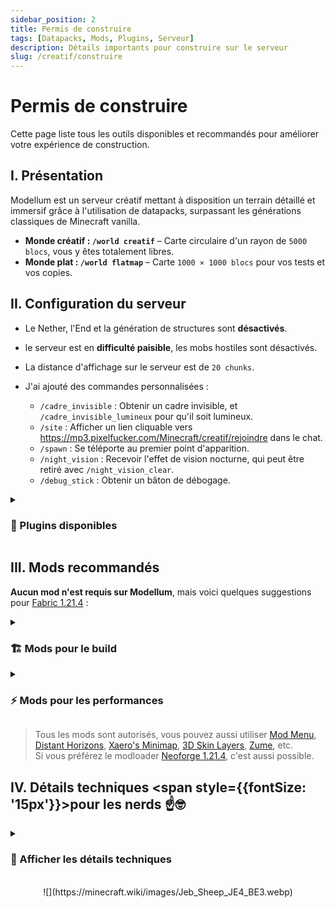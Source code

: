 ```yaml
---
sidebar_position: 2
title: Permis de construire
tags: [Datapacks, Mods, Plugins, Serveur]
description: Détails importants pour construire sur le serveur
slug: /creatif/construire
---
```



# Permis de construire

<p className='gold-gradient-effect' style={{ fontWeight: 'bold', fontSize: '18px' }}
>Cette page liste tous les outils disponibles et recommandés pour améliorer votre expérience de construction.</p>

## I. Présentation

Modellum est un serveur créatif mettant à disposition un terrain détaillé et immersif grâce à l'utilisation de datapacks, 
surpassant les générations classiques de Minecraft vanilla.

* **Monde créatif : <span className='gold-gradient-effect'>`/world creatif`</span>** – Carte circulaire d'un rayon de `5000 blocs`, vous y êtes totalement libres.
* **Monde plat : <span className='gold-gradient-effect'>`/world flatmap`</span>** – Carte `1000 × 1000 blocs` pour vos tests et vos copies.

## II. Configuration du serveur

* Le Nether, l'End et la génération de structures sont **désactivés**.

* le serveur est en **difficulté paisible**, les mobs hostiles sont désactivés.

* La distance d'affichage sur le serveur est de `20 chunks`.

* J'ai ajouté des commandes personnalisées :
    * `/cadre_invisible` : Obtenir un cadre invisible, et `/cadre_invisible_lumineux` pour qu'il soit lumineux.
    * `/site` : Afficher un lien cliquable vers https://mp3.pixelfucker.com/Minecraft/creatif/rejoindre dans le chat.
    * `/spawn` : Se téléporte au premier point d'apparition.
    * `/night_vision` : Recevoir l'effet de vision nocturne, qui peut être retiré avec `/night_vision_clear`.
    * `/debug_stick` : Obtenir un bâton de débogage.

<div style={{marginLeft: '14px'}}>
    <details className="accordion" id="plugins">
    <summary><h3>🧩 Plugins disponibles</h3></summary>

    :::warning Utiliser Axiom
    Pour utiliser Axiom sur le serveur, vous devez installer le mod
    [Axiom 1.21.4](https://modrinth.com/mod/axiom/versions?g=1.21.4) de votre côté,
    qui requiert [Fabric 1.21.4](https://fabricmc.net/use/installer/).<br/>
    **Cependant Axiom n'est pas obligatoire pour rejoindre Modellum !**
    :::

    | Plugin | Information |
    |---|---|
    | [**Axiom&nbsp;Paper**](https://modrinth.com/plugin/axiom-paper-plugin) | Ce plugin permet l'utilisation du mod Axiom sur le serveur. [[Documentation<IconExternalLink/>](https://axiomdocs.moulberry.com/)] |
    | [**EssentialsX**](https://modrinth.com/plugin/essentialsx) | Plugin ajoutant de nombreuses commandes qui améliorent l'expérience de jeu, il s'agit des commandes que l'on retrouve sur la plupart des serveurs Minecraft. [[Liste des commandes<IconExternalLink/>](https://essinfo.xeya.me/commands.html)] |
    | [**VoxelSniper**](https://modrinth.com/plugin/fastasyncvoxelsniper)&nbsp;_(FAVS)_ | Plugin de terraforming avancé, il permet de modifier le terrain avec des brushes. [[Documentation<IconExternalLink/>](https://intellectualsites.gitbook.io/fastasyncvoxelsniper)] |
    | [**WorldEdit**](https://modrinth.com/plugin/fastasyncworldedit)&nbsp;_(FAWE)_ | Plugin de modification des terrains et des constructions, il met à disposition de nombreuses commandes avancées. [[Documentation<IconExternalLink/>](https://intellectualsites.gitbook.io/fastasyncworldedit)] |
    | [**Pl3xMap**](https://modrinth.com/plugin/pl3xmap) | Ce plugin permet l'accès à une carte dynamique du serveur. Vous pouvez y voir les joueurs connectés et les warps définis.<br/> Je peux ajouter des repères personnalisés sur demande. 😉 [[Voir la carte<IconExternalLink/>](https://modellum.mp3.pixelfucker.com/)] |
    </details>

    <details className="accordion" id="datapacks">
    <summary><h3>📦 Datapacks utilisés</h3></summary>
    | Datapack | Information |
    |---|---|
    | [**Terralith**](https://modrinth.com/datapack/terralith) | Améliore la génération du terrain et ajoute de nombreux biomes à partir des blocs de Minecraft vanilla. [[Documentation<IconExternalLink/>](https://stardustlabs.miraheze.org/wiki/Terralith)] |
    | [**Geophilic**](https://modrinth.com/datapack/geophilic) | Retravail subtilement la génération des biomes vanilla, il n'impacte donc pas la génération des biomes de Terralith. [[Gallerie<IconExternalLink/>](https://modrinth.com/datapack/geophilic/gallery)] |
    | [**Biome&nbsp;Saplings**](https://modrinth.com/datapack/terralith-biome-saplings) | Permet de faire pousser les arbres customisés de Terralith en utilisant simplement de la poudre d'os.<br/> Pour faire pousser un arbre dans le style vanilla, il suffit de s'accroupir. |
    </details>

    <details className="accordion" id="gamerules">
    <summary><h3>⚙️ Gamerules</h3></summary>
    <p style={{display: 'flex', alignItems: 'center'}}>
        <img src="https://minecraft.wiki/images/Invicon_TNT.png" 
        style={{maxHeight: '1.5em', paddingRight: '6px'}}/>
        <span>La gamerule `tntExplodes` n'est disponible qu'en `1.21.5`, je vous fais confiance pour ne pas tout faire exploser !</span>
    </p>

    | Gamerule | Valeur | Information |
    |---|---|---|
    | `announceAdvancements` | `false` | |
    | `disableElytraMovementCheck` | `true` | |
    | `disablePlayerMovementCheck` | `true` | |
    | `doDaylightCycle` | `false` | Le temps n'advance pas. Vous pouvez utiliser `/ptime <type>` pour modifier votre temps, ou `/time set <type>` pour modifier celui du serveur. |
    | `doEntityDrops` | `false` | |
    | `doFireTick` | `false` | La propagation du feu est désactivée, vous pouvez en placer aux endroits sensibles de vos constructions. |
    | `doMobLoot` | `false` | |
    | `doPatrolSpawning` | `false` | |
    | `doTileDrops` | `false` | |
    | `doTraderSpawning` | `false` | <img style={{ maxHeight:'70px', paddingTop: '10px' }} src="/img/no-more-llamas.png"/>|
    | `doVinesSpread` | `false` | Les lianes ne se propagent pas, vous pouvez les utiliser sans risques dans vos constructions. |
    | `doWeatherCycle ` | `false` | La météo ne change pas. Vous pouvez utiliser  `/pweather <type>` pour modifier votre météo, ou `/weather <type>` pour modifier celui du serveur. |
    | `mobGriefing` | `false` | |
    </details>

    :::note Besoin de quelque chose d'autre ?
    S'il vous manque des permissions, ou que vous souhaitez d'autres plugins pour construire, prévenez-moi et je m'en occuperai !

    <p style={{display: 'flex', alignItems: 'center'}}>
        <img src="https://minecraft.wiki/images/Invicon_Command_Block.gif" 
        style={{maxHeight: '1.5em', paddingRight: '6px'}}/>
        <span>**Les blocs de commande sont autorisés**, mais comme cela nécessite d'être `/op` il faut me demander l'accès. 😉</span>
    </p>
    :::
</div>

## III. Mods recommandés

**Aucun mod n'est requis sur Modellum**, mais voici quelques suggestions pour [Fabric 1.21.4](https://fabricmc.net/use/installer/) :

<details className="accordion" id="building-tools">
<summary><h3>🏗️ Mods pour le build</h3></summary>
| Plugin | Information |
|---|---|
| [**Axiom**](https://modrinth.com/mod/axiom/versions?g=1.21.4&l=fabric) | Outil tout-en-un facilitant le terraforming, la construction de bâtiments, la création de structures organiques, etc. avec des outils de visuatlisation en temps réel.<br/> Il offre aussi des fonctionnalités pertinentes comme le noclip, le placement de blocs à distance, un sélecteur de blocs par couleur, etc. [[Documentation<IconExternalLink/>](https://axiomdocs.moulberry.com/)] |
| [**Item&nbsp;Swapper**](https://modrinth.com/plugin/itemswapper/versions?g=1.21.4&l=fabric) | Permet de changer rapidement l'item que vous tenez en main, en vous suggérant des items similaires.<br/> <img src="https://raw.githubusercontent.com/tr7zw/ItemSwapper/1.19/img/planktypes.png" style={{ borderRadius: '10px', maxHeight: '150px'}} /> <img src="https://raw.githubusercontent.com/tr7zw/ItemSwapper/1.19/img/woodoptions.png" style={{ borderRadius: '10px', maxHeight: '150px'}} /> <img src="https://raw.githubusercontent.com/tr7zw/ItemSwapper/1.19/img/dyes.png" style={{ borderRadius: '10px', maxHeight: '150px'}} /> |
</details>

<details className="accordion" id="performance-mods">
<summary><h3>⚡ Mods pour les performances</h3></summary>
| Plugin | Information |
|---|---|
| [**Sodium**](https://modrinth.com/mod/sodium/versions?g=1.21.4&l=fabric) | Améliore grandement les performances de Minecraft. |
| [**Iris&nbsp;Shaders**](https://modrinth.com/mod/iris/versions?g=1.21.4&l=fabric)&nbsp;_(requiert&nbsp;Sodium)_ | Permet le chargement de shaders avec Sodium. Vous pouvez trouver des shaders sur [Modrinth](https://modrinth.com/shaders?v=1.21.4&s=downloads) ou sur [shaderLABS](https://shaderlabs.org/wiki/Shaderpacks). |
| [**LambDynamicLights**](https://modrinth.com/mod/lambdynamiclights/versions?g=1.21.4&l=fabric) | Ajoute de la lumière dynamique. |
| [**FerriteCore**](https://modrinth.com/mod/ferrite-core/versions?g=1.21.4&l=fabric) | Réduit l'utilisation de mémoire vive (RAM). |
| [**ImmediatelyFast**](https://modrinth.com/mod/immediatelyfast/versions?g=1.21.4&l=fabric) | Optimise le rendu graphique de nombreux éléments de Minecraft. |
| [**ModernFix**](https://modrinth.com/mod/modernfix/versions?g=1.21.4&l=fabric) | Améliore les performances du jeu et corrige de nombreux bugs. |
</details>

> Tous les mods sont autorisés, vous pouvez aussi utiliser [Mod&nbsp;Menu](https://modrinth.com/mod/modmenu/versions?g=1.21.4&l=fabric),
[Distant&nbsp;Horizons](https://modrinth.com/mod/distanthorizons/versions?g=1.21.4&l=fabric), [Xaero's&nbsp;Minimap](https://modrinth.com/mod/xaeros-minimap/versions?g=1.21.4&l=fabric),
[3D&nbsp;Skin&nbsp;Layers](https://modrinth.com/mod/3dskinlayers/versions?g=1.21.4&l=fabric), [Zume](https://modrinth.com/mod/zume/versions?g=1.21.4&l=fabric), etc.<br/>
Si vous préférez le modloader [Neoforge 1.21.4](https://projects.neoforged.net/neoforged/neoforge), c'est aussi possible.

## IV. Détails techniques <span style={{fontSize: '15px'}}>pour les nerds ☝️🤓</span>

<details className="accordion" id="technical-details">
<summary><h3>🔧 Afficher les détails techniques</h3></summary>

#### Configuration de Modellum
Les permissions sur Modellum sont configurés avec **LuckPerms**, vous avez ainsi accès à de nombreuses commandes
et fonctionnalités liées aux différents plugins installés sur le serveur, et je peux limiter facilement les accès sensibles.

Les chunks ont été préchargés en utilisant **Chunky**, ça nous permet de voir toute la [carte du monde sur une simple page Web](https://modellum.mp3.pixelfucker.com/) !
> De plus, ça permet d'éviter les latences, car faire un `/flyspeed 10` sur quelques miliers de blocs non-chargés,
> bien que la machine soit plutôt performante, ça demande énormément de ressources ! 🔥

<br/>

#### Serveur Purpur
Modellum est un serveur **Purpur** 1.21.4, il s'agit d'un serveur optimisé pour la performance et la personnalisation.<br/>
Cela m'offre beaucoup de flexibilité, car je peux importer des plugins conçus pour Bukkit, Spigot et Paper,
et j'ai accès à de nombreux fichiers de configuration.

> **Purpur** est un fork de **PaperMC**, lui-même étant un fork de **SpigotMC**, lui-même étant à l'origine un fork de **Bukkit**.

<br/>

#### Proxy Velocity
Modellum est sur le réseau MP3, cela signifie que l'adresse du serveur est la même, pour changer de serveur il suffit d'exécuter
la commande `/server <nom>`, ou plus simplement `/<nom>`.

> En fait, pour que cela fonctionne, tous les serveurs Minecraft sont branchés sur un serveur principal appelé "proxy",
> qui vous redirige vers le serveur Minecraft désiré. En l'occurrence j'utilise le proxy **Velocity**.

<br/>

#### Autres questions techniques ?
Si vous êtes intrigués par la technique derrière la configuration de Modellum, sur l'hébergement de mes serveurs Minecraft, sur
l'hébergement de ce site Web ou sur la configuration des différents systèmes en place, je vous invite à jeter un œil à mes projets :
* [Code source de ce site Web](https://github.com/Atrimilan/MP3-Docs)
* [Documentation de l'hébergement (gratuit) du VPS](https://github.com/AmberstoneDream/FreeVirtualMachineCloudHosting/blob/main/Docs/Cloud_Hosted_Oracle_VM.md)
* [Documentation de l'installation d'un panneau d'administration Crafty Controller](https://github.com/AmberstoneDream/ProxyServerResearch/blob/main/crafty-controller-administration/DOCUMENTATION.md)
* [Documentation de la configuration d'un proxy Velocity](https://github.com/AmberstoneDream/ProxyServerResearch/blob/main/velocity-proxy/documentation.md)
* Pour le reste, demandez-moi directement sur Discord, je prendrai plaisir à vous expliquer ! 😄
</details>

<br/>

<center>![](https://minecraft.wiki/images/Jeb_Sheep_JE4_BE3.webp)</center>